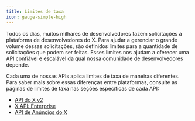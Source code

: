 ```yaml
---
title: Limites de taxa
icon: gauge-simple-high
---
```


Todos os dias, muitos milhares de desenvolvedores fazem solicitações à plataforma de desenvolvedores do X. Para ajudar a gerenciar o grande volume dessas solicitações, são definidos limites para a quantidade de solicitações que podem ser feitas. Esses limites nos ajudam a oferecer uma API confiável e escalável da qual nossa comunidade de desenvolvedores depende.

Cada uma de nossas APIs aplica limites de taxa de maneiras diferentes. Para saber mais sobre essas diferenças entre plataformas, consulte as páginas de limites de taxa nas seções específicas de cada API:

- [API do X v2](/pt-BR/x-api/fundamentals/rate-limits)
- [X API: Enterprise](/pt-BR/x-api/enterprise-gnip-2.0/fundamentals/rate-limits)
- [API de Anúncios do X](/pt-BR/x-ads-api/fundamentals/rate-limiting)